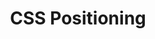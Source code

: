 ---
id: "web_easy_mc_008"
questionType: "MULTIPLE_CHOICE"
title: "CSS Positioning"
description: "Which CSS value positions an element relative to its nearest ancestor?"
difficulty: "EASY"
category: "Web Development"
options:
  - "static"
  - "relative"
  - "absolute"
  - "fixed"
correctAnswer: 2
---